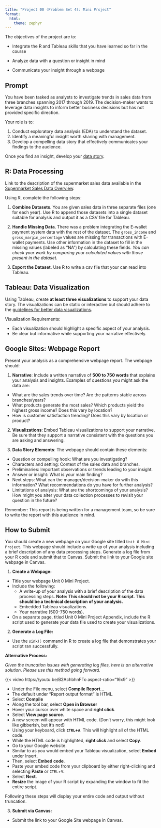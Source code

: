 ```yaml
---
title: "Project 00 (Problem Set 4): Mini Project"
format: 
  html:
    theme: zephyr
---
```


The objectives of the project are to:

- Integrate the R and Tableau skills that you have learned so far in the course 

- Analyze data with a question or insight in mind

- Communicate your insight through a webpage

## Prompt

You have been tasked as analysts to investigate trends in sales data from three branches spanning 2017 through 2019. The decision-maker wants to leverage data insights to inform better business decisions but has not provided specific direction.

Your role is to:

1. Conduct exploratory data analysis (EDA) to understand the dataset.
2. Identify a meaningful insight worth sharing with management.
3. Develop a compelling data story that effectively communicates your findings to the audience.

Once you find an insight, develop your [data story](https://csu-arec-330.github.io/materials/unit_00/week_04/lecture_00_week_04.html#/story-overview).


## R: Data Processing

Link to the description of the supermarket sales data available in the [Supermarket Sales Data Overview](https://csu-arec-330.github.io/materials/unit_00/inputs/supermarketdata_describe.html).

Using R, complete the following steps:

1. **Combine Datasets**. You are given sales data in three separate files (one for each year). Use R to append those datasets into a single dataset suitable for analysis and output it as a CSV file for Tableau.

2. **Handle Missing Data**. There was a problem integrating the E-wallet payment system data with the rest of the dataset.  The `gross_income` and `gross_margin_percentage` values are missing for transactions with E-wallet payments.  Use other information in the dataset to fill in the missing values (labeled as "NA") by calculating these fields.  *You can check your work by comparing your calculated values with those present in the dataset.*

3. **Export the Dataset**. Use R to write a csv file that your can read into Tableau.


## Tableau: Data Visualization

Using Tableau, create **at least three visualizations** to support your data story. The visualizations can be static or interactive but should adhere to the [guidelines for better data visualizations](../week_03/lecture_00_week_03.html#/guidelines-for-a-better-data-vis).

Visualization Requirements:

- Each visualization should highlight a specific aspect of your analysis.
- Be clear but informative while supporting your narrative effectively.


## Google Sites: Webpage Report

Present your analysis as a comprehensive webpage report. The webpage should:

1. **Narrative**: Include a written narrative of **500 to 750 words** that explains your analysis and insights. Examples of questions you might ask the data are:

- What are the sales trends over time? Are the patterns stable across branches/years?
- What products generate the most sales?  Which products yield the highest gross income? Does this vary by location?
- How is customer satisfaction trending?  Does this vary by location or product?

2. **Visualizations**: Embed Tableau visualizations to support your narrative. Be sure that they support a narrative consistent with the questions you are asking and answering.
<!-- - What is your insight?  use data visuals to explain why something is the way it is-->

3. **Data Story Elements**: The webpage should contain these elements:

- Question or compelling hook: What are you investigating?
- Characters and setting: Context of the sales data and branches.
- Preliminaries: Important observations or trends leading to your insight.
- Answer or insight: What is your main finding?
- Next steps: What can the manager/decision-maker do with this information? What recommendations do you have for further analysis?
- Limitations of analysis: What are the shortcomings of your analysis?  How might you alter your data collection processes to revisit your question in the future?

Remember: This report is being written for a management team, so be sure to write the report with this audience in mind.


## How to Submit

You should create a new webpage on your Google site titled `Unit 0 Mini Project`. This webpage should include a write up of your analysis including a brief description of any data processing steps. Generate a log file from your R code and submit that to Canvas. Submit the link to your Google site webpage in Canvas.

1. **Create a Webpage:**

- Title your webpage Unit 0 Mini Project.
- Include the following:
  - A write-up of your analysis with a brief description of the data processing steps. **Note: This should not be your R script. This should be a technical description of your analysis.**
  - Embedded Tableau visualizations.
  - Your narrative (500–750 words).
- On a separate page, titled Unit 0 Mini Project Appendix, include the R script used to generate your data file used to create your visualizations.

2. **Generate a Log File:**

- Use the `sink()` command in R to create a log file that demonstrates your script ran successfully.

**Alternative Process:**

*Given the truncation issues with generating log files, here is an alternative solution. Please use this method going forward.*

{{< video https://youtu.be/B2AchbhnFTo aspect-ratio="16x9" >}}

- Under the File menu, select **Compile Report...**
- The default under "Report output format" is HTML. 
- Select **Compile**
- Along the tool bar, select **Open in Browser**
- Hover your cursor over white space and **right click**.
- Select **View page source**.
- A new screen will appear with HTML code. (Don't worry, this might look like gibberish, but it's not!)
- Using your keyboard, click **`CTRL`+`A`**. This will highlight all of the HTML code.
- While the HTML code is highlighted, **right click** and select **Copy**.
- Go to your Google website. 
- Similar to as you would embed your Tableau visualization, select **Embed** under Insert.
- Then, select **Embed code**.
- Paste your embed code from your clipboard by either right-clicking and selecting **Paste** or `CTRL`+`V`.
- Select **Next**.
- **Resize** the image of your R script by expanding the window to fit the entire script.  

Following these steps will display your entire code and output without truncation. 

3. **Submit via Canvas:**

- Submit the link to your Google Site webpage in Canvas.

